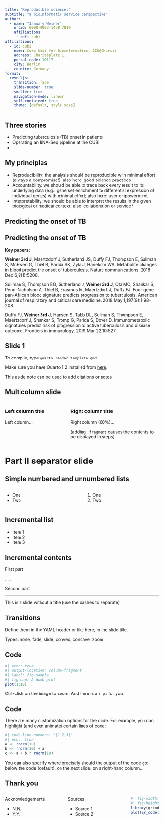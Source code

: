 ```yaml
---
title: "Reproducible science:"
subtitle: "a bioinformatic service perspective"
author: 
  - name: "January Weiner"
    orcid: 0000-0003-1438-7819
    affiliations:
     - ref: cubi
affiliations:
  - id: cubi
    name: Core Unit for Bioinformatics, BIH@Charité
    address: Charitéplatz 1, 
    postal-code: 10117 
    city: Berlin 
    country: Germany
format:
  revealjs:
    transition: fade
    slide-number: true
    smaller: true
    navigation-mode: linear
    self-contained: true
    theme: [default, style.scss]
---
```


## Three stories

 * Predicting tuberculosis (TB) onset in patients
 * Operating an RNA-Seq pipeline at the CUBI
 * 

## My principles

::: {.incremental}
 * Reproducibility: the analysis should be reproducible with minimal effort
   (always a compromise!); also here: good science practices
 * Accountability: we should be able to trace back every result to its
   underlying data (e.g.: gene set enrichment to differential expression of
   individual genes) with minimal effort; also here: user empowerment
 * Interpretability: we should be able to interpret the results in the
   given biological or medical context; also: collaboration or service?
:::

## Predicting the onset of TB

## Predicting the onset of TB

**Key papers:**

**Weiner 3rd J**, Maertzdorf J, Sutherland JS, Duffy FJ, Thompson E, Suliman S,
McEwen G, Thiel B, Parida SK, Zyla J, Hanekom WA. Metabolite changes in
blood predict the onset of tuberculosis. Nature communications. 2018 Dec
6;9(1):5208.

Suliman S, Thompson EG, Sutherland J, **Weiner 3rd J**, Ota MO, Shankar S,
Penn-Nicholson A, Thiel B, Erasmus M, Maertzdorf J, Duffy FJ. Four-gene
pan-African blood signature predicts progression to tuberculosis. American
journal of respiratory and critical care medicine. 2018 May
1;197(9):1198-208.

Duffy FJ, **Weiner 3rd J**, Hansen S, Tabb DL, Suliman S, Thompson E,
Maertzdorf J, Shankar S, Tromp G, Parida S, Dover D. Immunometabolic
signatures predict risk of progression to active tuberculosis and disease
outcome. Frontiers in immunology. 2019 Mar 22;10:527.

## Slide 1 

To compile, type `quarto render template.qmd`

Make sure you have Quarto 1.2 installed from
[here](https://quarto.org/docs/download/prerelease.html).

::: {.aside}
This aside note can be used to add citations or notes
:::

## Multicolumn slide

:::: {.columns}

::: {.column width="40%" .fragment}
### Left column title

Left column...
:::

::: {.column width="60%" .fragment}
### Right column title

Right column (60%)...

(adding `.fragment` causes the contents to be displayed in steps)
:::

::::



# Part II separator slide {.inverse background-color="$main-accent"}

## Simple numbered and unnumbered lists

:::: {.columns}

::: {.column width="50%"}
 * One
 * Two
:::

::: {.column width="50%"}
 1. One
 2. Two
:::

::::

## Incremental list

::: {.incremental}
 - Item 1
 - Item 2
 - Item 3
:::


## Incremental contents

First part

. . .

Second part


---

This is a slide without a title (use the dashes to separate)

## Transitions {transition="zoom"}

Define them in the YAML header or like here, in the slide title.

Types: none, fade, slide, convex, concave, zoom


## Code 


```r
#| echo: true
#| output-location: column-fragment
#| label: fig-sample
#| fig-cap: A dumb plot
plot(1:10)
```

::: {.callout-tip}
Ctrl-click on the image to zoom. And here is a `r pi` for you.
:::

## Code

There are many customization options for the code. For example, you can
highlight (and even animate) certain lines of code:


```r
#| code-line-numbers: "|1|2|3|"
#| echo: true
a <- rnorm(10)
b <- rnorm(10) + a
c <- a + b * rnorm(10)
```

You can also specify where precisely should the output of the code go:
below the code (default), on the next slide, on a right-hand column...




## Thank you {.inverse background-color="#70ADC1"}

:::: {.columns}

::: {.column width="40%"}
Acknowledgements

 - N.N.
 - Y.Y.
 
:::

::: {.column width="40%"}
Sources

 - Source 1
 - Source 2
:::

::: {.column width="20%"}

```r
#| fig-width: 5
#| fig-height: 5
library(qrcode)
plot(qr_code("https://google.com"))
```



:::


::::
